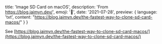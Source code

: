   title: 'Image SD Card on macOS',
  description: 'From https://blog.jaimyn.dev/',
  emoji: '📇',
  date: '2021-07-28',
  preview: {
    language: 'txt',
    content: "https://blog.jaimyn.dev/the-fastest-way-to-clone-sd-card-macos/"
  }
}

See [https://blog.jaimyn.dev/the-fastest-way-to-clone-sd-card-macos/](https://blog.jaimyn.dev/the-fastest-way-to-clone-sd-card-macos/)
